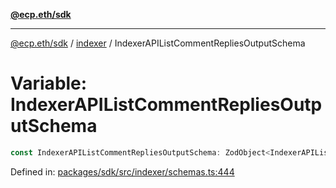 [**@ecp.eth/sdk**](../../index.mdx)

***

[@ecp.eth/sdk](/sdk-reference/index.mdx) / [indexer](/sdk-reference/indexer/index.mdx) / IndexerAPIListCommentRepliesOutputSchema

# Variable: IndexerAPIListCommentRepliesOutputSchema

```ts
const IndexerAPIListCommentRepliesOutputSchema: ZodObject<IndexerAPIListCommentRepliesOutputSchemaType>;
```

Defined in: [packages/sdk/src/indexer/schemas.ts:444](https://github.com/ecp-eth/comments-monorepo/blob/main/packages/sdk/src/indexer/schemas.ts#L444)
